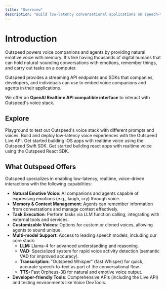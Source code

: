 ```yaml
---
title: "Overview"
description: "Build low-latency conversational applications on speech-to-speech stack"
---
```


# Introduction

Outspeed powers voice companions and agents by providing natural emotive voice with memory.
It's like having thousands of digital humans that can hold natural-sounding conversations with emotions, remember things, and carry out tasks on a computer.

Outspeed provides a streaming API endpoints and SDKs that companies, developers, and individuals
can use to embed voice companions and agents in their applications.

We offer an **OpenAI Realtime API compatible interface** to interact with Outspeed's voice stack.

## Explore

<CardGroup cols={2}>
  <Card
    title="Playground"
    icon="microphone"
    href="https://dashboard.outspeed.com"
  >
    Playground to test out Outspeed's voice stack with different prompts and voices.
  </Card>
  <Card
    title="Live API"
    icon="bolt"
    href="/api-spec/live-api"
  >
    Build and deploy low-latency voice experiences with the Outspeed Live API.
  </Card>
  <Card
    title="Build a Mobile App"
    icon="mobile"
    href="/iOS/outspeed-swift-getting-started"
  >
    Get started building iOS apps with realtime voice using the Outspeed Swift SDK.
  </Card>
  <Card
    title="Build a Web App"
    icon="browser"
    href="/react/setup"
  >
    Get started building react apps with realtime voice using the Outspeed React SDK.
  </Card>
</CardGroup>

## What Outspeed Offers

Outspeed specializes in enabling low-latency, realtime, voice-driven interactions with the following capabilities:

- **Natural Emotive Voice**: AI companions and agents capable of expressing emotions (e.g., laugh, cry) through voice.
- **Memory & Context Management**: Agents can remember information from conversations and manage context effectively.
- **Task Execution**: Perform tasks via LLM function calling, integrating with external tools and services.
- **Customizable Voices**: Options for custom or cloned voices, allowing agents to sound unique.
- **Multi-model Support**: Access to leading speech models, including our core stack:
    -   **LLM:** Llama-4 for advanced understanding and reasoning.
    -   **VAD:** Specialized system for rapid voice activity detection (semantic VAD for improved accuracy).
    -   **Transcription:** "Outspeed Whisper" (fast Whisper) for quick, accurate speech-to-text as part of the conversational flow.
    -   **TTS:** Fast Orpheus-3B for natural and emotive voice output.
- **Developer-friendly Tools**: Comprehensive APIs (including the Live API) and testing environments like Voice DevTools.

